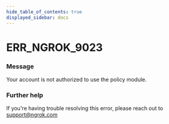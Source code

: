 ```yaml
---
hide_table_of_contents: true
displayed_sidebar: docs
---
```



# ERR_NGROK_9023

### Message
Your account is not authorized to use the policy module.

<ErrorDetails error='err_ngrok_9023' />


### Further help
If you're having trouble resolving this error, please reach out to [support@ngrok.com](mailto:support@ngrok.com?subject=Help%20with%20ERR_NGROK_9023)

